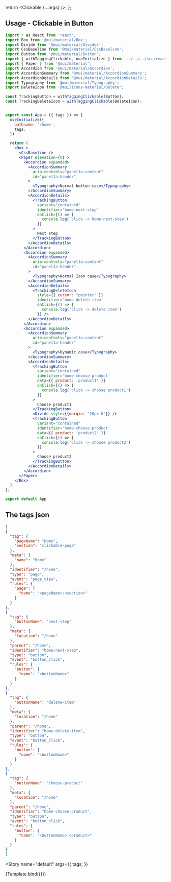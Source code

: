 
<Meta title="Example/clickable" component={Clickable} />

  return <Clickable {...args} />;
};

## Usage - Clickable in Button

```jsx dark
import * as React from 'react';
import Box from '@mui/material/Box';
import Divide from '@mui/material/Divider';
import CssBaseline from '@mui/material/CssBaseline';
import Button from '@mui/material/Button';
import { withTaggingClickable, useInitialize } from '../../../src/react';
import { Paper } from '@mui/material';
import Accordion from '@mui/material/Accordion';
import AccordionSummary from '@mui/material/AccordionSummary';
import AccordionDetails from '@mui/material/AccordionDetails';
import Typography from '@mui/material/Typography';
import DeleteIcon from '@mui/icons-material/Delete';

const TrackingButton = withTaggingClickable(Button);
const TrackingDeleteIcon = withTaggingClickable(DeleteIcon);


export const App = ({ tags }) => {
  useInitialize({
    pathname: '/home',
    tags,
  })

  return (
    <Box >
      <CssBaseline />
      <Paper elevation={0} >
        <Accordion expanded>
          <AccordionSummary
            aria-controls="panel1a-content"
            id="panel1a-header"
          >
            <Typography>Normal button case</Typography>
          </AccordionSummary>
          <AccordionDetails>
            <TrackingButton
              variant="contained"
              identifier='home-next-step'
              onClick={() => {
                console.log('click -> home-next-step')
              }}
            >
              Next step
            </TrackingButton>
          </AccordionDetails>
        </Accordion>
        <Accordion expanded>
          <AccordionSummary
            aria-controls="panel1a-content"
            id="panel1a-header"
          >
            <Typography>Normal Icon case</Typography>
          </AccordionSummary>
          <AccordionDetails>
            <TrackingDeleteIcon
              style={{ cursor: "pointer" }}
              identifier='home-delete-item'
              onClick={() => {
                console.log('click -> delete item')
              }} />
          </AccordionDetails>
        </Accordion>
        <Accordion expanded>
          <AccordionSummary
            aria-controls="panel1a-content"
            id="panel1a-header"
          >
            <Typography>Dynamic case</Typography>
          </AccordionSummary>
          <AccordionDetails>
            <TrackingButton
              variant="contained"
              identifier='home-choose-product'
              data={{ product: 'product1' }}
              onClick={() => {
                console.log('click -> choose product1')
              }}
            >
              Choose product1
            </TrackingButton>
            <Divide style={{margin: "20px 0"}} />
            <TrackingButton
              variant="contained"
              identifier='home-choose-product'
              data={{ product: 'product2' }}
              onClick={() => {
                console.log('click -> choose product2')
              }}
            >
              Choose product2
            </TrackingButton>
          </AccordionDetails>
        </Accordion>
      </Paper>
    </Box>
  )
};

export default App

```

## The tags json
  
  ```json dark
  [
  {
    "tag": {
      "pageName": "Home",
      "section": "clickable-page"
    },
    "meta": {
      "name": "home"
    },
    "identifier": "/home",
    "type": "page",
    "event": "page_view",
    "rules": {
      "page": {
        "name": "<pageName>:<section>"
      } 
    }
  },
  {
    "tag": {
      "buttonName": "next-step"
    },
    "meta": {
      "location": "/home"
    },
    "parent": "/home",
    "identifier": "home-next-step",
    "type": "button",
    "event": "button_click",
    "rules": {
      "button": {
        "name": "<buttonName>"
      } 
    }
  },
  {
    "tag": {
      "buttonName": "delete-item"
    },
    "meta": {
      "location": "/home"
    },
    "parent": "/home",
    "identifier": "home-delete-item",
    "type": "button",
    "event": "button_click",
    "rules": {
      "button": {
        "name": "<buttonName>"
      } 
    }
  },
  {
    "tag": {
      "buttonName": "choose-product"
    },
    "meta": {
      "location": "/home"
    },
    "parent": "/home",
    "identifier": "home-choose-product",
    "type": "button",
    "event": "button_click",
    "rules": {
      "button": {
        "name": "<buttonName>:<product>"
      } 
    }
  }
]
  ``` 

<Story
  name="default"
  args={{
    tags,
  }}
>
  {Template.bind({})}
</Story>

